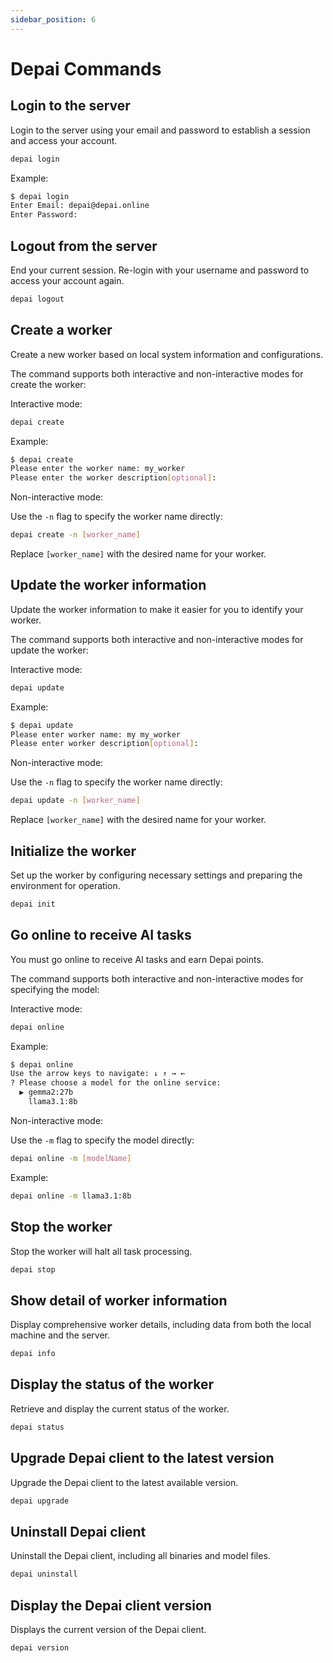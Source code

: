 ```yaml
---
sidebar_position: 6
---
```


# Depai Commands

## Login to the server

Login to the server using your email and password to establish a session and access your account.
```bash
depai login
```

Example:
```bash
$ depai login
Enter Email: depai@depai.online
Enter Password:
```

## Logout from the server

End your current session. Re-login with your username and password to access your account again.
```bash
depai logout
```

## Create a worker

Create a new worker based on local system information and configurations.

The command supports both interactive and non-interactive modes for create the worker:

Interactive mode:

```bash
depai create
```

Example:
```bash
$ depai create
Please enter the worker name: my_worker
Please enter the worker description[optional]:
```

Non-interactive mode:

Use the `-n` flag to specify the worker name directly:
```bash
depai create -n [worker_name]
```
Replace `[worker_name]` with the desired name for your worker.


## Update the worker information

Update the worker information to make it easier for you to identify your worker.

The command supports both interactive and non-interactive modes for update the worker:

Interactive mode:

```bash
depai update
```

Example:
```bash
$ depai update
Please enter worker name: my my_worker
Please enter worker description[optional]:
```

Non-interactive mode:

Use the `-n` flag to specify the worker name directly:
```bash
depai update -n [worker_name]
```
Replace `[worker_name]` with the desired name for your worker.

## Initialize the worker

Set up the worker by configuring necessary settings and preparing the environment for operation.
```bash
depai init
```

## Go online to receive AI tasks

You must go online to receive AI tasks and earn Depai points.

The command supports both interactive and non-interactive modes for specifying the model:

Interactive mode:
```bash
depai online
```

Example:
```bash
$ depai online
Use the arrow keys to navigate: ↓ ↑ → ←
? Please choose a model for the online service:
  ▶︎ gemma2:27b
    llama3.1:8b
```

Non-interactive mode:

Use the `-m` flag to specify the model directly:
```bash
depai online -m [modelName]
```
Example:
```bash
depai online -m llama3.1:8b
```

## Stop the worker

Stop the worker will halt all task processing.
```bash
depai stop
```

## Show detail of worker information

Display comprehensive worker details, including data from both the local machine and the server.
```bash
depai info
```

## Display the status of the worker

Retrieve and display the current status of the worker.
```bash
depai status
```
## Upgrade Depai client to the latest version

Upgrade the Depai client to the latest available version.
```bash
depai upgrade
```

## Uninstall Depai client

Uninstall the Depai client, including all binaries and model files.
```bash
depai uninstall
```

## Display the Depai client version

Displays the current version of the Depai client.
```bash
depai version
```






